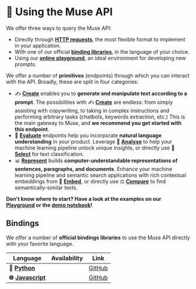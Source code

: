 ---
---


# 🤩 Using the Muse API

We offer three ways to query the Muse API:

-   Directly through **[HTTP requests](/api/specifications/requests)**, the most flexible format to implement
    in your application.
-   With one of our official **[binding libraries](#bindings)**, in the language of your choice.
-   Using our **[online playground](https://muse.lighton.ai)**, an ideal environment for developing new prompts.

We offer a number of **primitives** (endpoints) through which you can interact with the API. Broadly, these
are split in four categories:

-   ✍️ **[Create](/api/primitives/create)** enables you to **generate and manipulate text according to a prompt**.
    The possibilities with ✍️ **[Create](/api/primitives/create)** are endless: from simply assisting with copywriting,
    to taking in complex instructions and performing arbitrary tasks (chatbots, keywords extraction, etc.)
    This is the main gateway to Muse, and **we recommend you get started with this endpoint**.
-   🔬️ **[Evaluate](/api/primitives/evaluate/analyse)** endpoints help you incorporate **natural language understanding**
    in your product. Leverage 🧪 **[Analyse](/api/primitives/evaluate/analyse)** to help your machine learning pipeline
    unlock unique insights, or directly use
    🔘 **[Select](/api/primitives/evaluate/select)** for text classification.
-   📊 **[Represent](/api/primitives/represent/embed)** <Alpha /> builds **computer-understandable
    representations of sentences, paragraphs, and documents**. Enhance your machine learning pipeline and semantic search
    applications with rich contextual embeddings from 🔢 **[Embed](/api/primitives/represent/embed)**, or directly use
    ⚖️ **[Compare](/api/primitives/represent/compare)** to find semantically-similar texts.

**Don't know where to start? Have a look at the examples on our [Playground](https://muse.lighton.ai) or the
[demo notebook](https://github.com/lightonai/lightonmuse/blob/master/examples/demo_notebook.ipynb)!**

## Bindings

We offer a number of **official bindings libraries** to use the Muse API directly with your favorite language.

| Language                                      | Availability | Link                                                  |
| --------------------------------------------- | ------------ | ----------------------------------------------------- |
| **🐍 [Python](/api/bindings/python)**         | <Alpha />    | [GitHub](https://github.com/lightonai/lightonmuse)    |
| **🌐 [Javascript](/api/bindings/javascript)** | <Alpha />    | [GitHub](https://github.com/lightonai/js-lightonmuse) |
